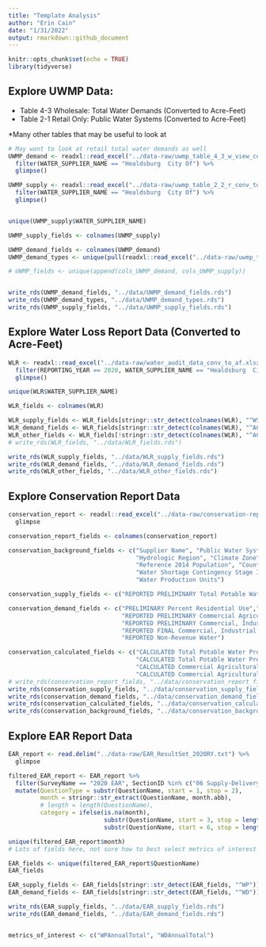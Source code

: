 ```yaml
---
title: "Template Analysis"
author: "Erin Cain"
date: "1/31/2022"
output: rmarkdown::github_document
---
```


```r
knitr::opts_chunk$set(echo = TRUE)
library(tidyverse)
```

## Explore UWMP Data: 
- Table 4-3 Wholesale: Total Water Demands  (Converted to Acre-Feet)
- Table 2-1 Retail Only: Public Water Systems (Converted to Acre-Feet)

*Many other tables that may be useful to look at 
```r

# May want to look at retail total water demands as well 
UWMP_demand <- readxl::read_excel("../data-raw/uwmp_table_4_3_w_view_conv_to_af.xlsx") %>% 
  filter(WATER_SUPPLIER_NAME == "Healdsburg  City Of") %>%
  glimpse()

UWMP_supply <- readxl::read_excel("../data-raw/uwmp_table_2_2_r_conv_to_af.xlsx") %>% 
  filter(WATER_SUPPLIER_NAME == "Healdsburg  City Of") %>%
  glimpse()


unique(UWMP_supply$WATER_SUPPLIER_NAME)

UWMP_supply_fields <- colnames(UWMP_supply)

UWMP_demand_fields <- colnames(UWMP_demand)
UWMP_demand_types <- unique(pull(readxl::read_excel("../data-raw/uwmp_table_4_3_w_view_conv_to_af.xlsx"), "WATER_DEMAND_TYPE"))

# UWMP_fields <- unique(append(cols_UWMP_demand, cols_UWMP_supply))


write_rds(UWMP_demand_fields, "../data/UWMP_demand_fields.rds")
write_rds(UWMP_demand_types, "../data/UWMP_demand_types.rds")
write_rds(UWMP_supply_fields, "../data/UWMP_supply_fields.rds")
```

## Explore Water Loss Report Data (Converted to Acre-Feet)
```r
WLR <- readxl::read_excel("../data-raw/water_audit_data_conv_to_af.xlsx") %>% 
  filter(REPORTING_YEAR == 2020, WATER_SUPPLIER_NAME == "Healdsburg  City Of") %>% 
  glimpse()

unique(WLR$WATER_SUPPLIER_NAME)

WLR_fields <- colnames(WLR)

WLR_supply_fields <- WLR_fields[stringr::str_detect(colnames(WLR), "^WS")]
WLR_demand_fields <- WLR_fields[stringr::str_detect(colnames(WLR), "^AC")]
WLR_other_fields <- WLR_fields[!stringr::str_detect(colnames(WLR), "^AC") & !stringr::str_detect(colnames(WLR), "^WS")]
# write_rds(WLR_fields, "../data/WLR_fields.rds")

write_rds(WLR_supply_fields, "../data/WLR_supply_fields.rds")
write_rds(WLR_demand_fields, "../data/WLR_demand_fields.rds")
write_rds(WLR_other_fields, "../data/WLR_other_fields.rds")
```


## Explore Conservation Report Data 
```r
conservation_report <- readxl::read_excel("../data-raw/conservation-report-uw-supplier-data120721.xlsx") %>% 
  glimpse

conservation_report_fields <- colnames(conservation_report)

conservation_background_fields <- c("Supplier Name", "Public Water System ID", "Reporting Month", "County", 
                                    "Hydrologic Region", "Climate Zone", "Total Population Served", 
                                    "Reference 2014 Population", "County Under Drought Declaration", 
                                    "Water Shortage Contingency Stage Invoked", "Water Shortage Level Indicator", 
                                    "Water Production Units")

conservation_supply_fields <- c("REPORTED PRELIMINARY Total Potable Water Production", "REPORTED FINAL Total Potable Water Production")

conservation_demand_fields <- c("PRELIMINARY Percent Residential Use","FINAL Percent Residential Use", 
                                "REPORTED PRELIMINARY Commercial Agricultural Water", "REPORTED FINAL Commercial Agricultural Water", 
                                "REPORTED PRELIMINARY Commercial, Industrial, and Institutional Water", 
                                "REPORTED FINAL Commercial, Industrial, and Institutional Water", "REPORTED Recycled Water", 
                                "REPORTED Non-Revenue Water")

conservation_calculated_fields <- c("CALCULATED Total Potable Water Production Gallons (Ag Excluded)", 
                                    "CALCULATED Total Potable Water Production Gallons 2013 (Ag Excluded)", 
                                    "CALCULATED Commercial Agricultural Water Gallons", 
                                    "CALCULATED Commercial Agricultural Water Gallons 2013", "CALCULATED R-GPCD", "Qualification")
# write_rds(conservation_report_fields, "../data/conservation_report_fields.rds")
write_rds(conservation_supply_fields, "../data/conservation_supply_fields.rds")
write_rds(conservation_demand_fields, "../data/conservation_demand_fields.rds")
write_rds(conservation_calculated_fields, "../data/conservation_calculated_fields.rds")
write_rds(conservation_background_fields, "../data/conservation_background_fields.rds")
```

## Explore EAR Report Data 
```r
EAR_report <- read.delim("../data-raw/EAR_ResultSet_2020RY.txt") %>% 
  glimpse

filtered_EAR_report <- EAR_report %>% 
  filter(SurveyName == "2020 EAR", SectionID %in% c("06 Supply-Delivery")) %>% 
  mutate(QuestionType = substr(QuestionName, start = 1, stop = 2),
         month = stringr::str_extract(QuestionName, month.abb),
         # length = length(QuestionName),
         category = ifelse(is.na(month), 
                           substr(QuestionName, start = 3, stop = length(QuestionName)), 
                           substr(QuestionName, start = 6, stop = length(QuestionName)))) %>% glimpse()

unique(filtered_EAR_report$month)
# Lots of fields here, not sure how to best select metrics of interest 

EAR_fields <- unique(filtered_EAR_report$QuestionName)
EAR_fields

EAR_supply_fields <- EAR_fields[stringr::str_detect(EAR_fields, "^WP")]
EAR_demand_fields <- EAR_fields[stringr::str_detect(EAR_fields, "^WD")]

write_rds(EAR_supply_fields, "../data/EAR_supply_fields.rds")
write_rds(EAR_demand_fields, "../data/EAR_demand_fields.rds")


metrics_of_interest <- c("WPAnnualTotal", "WDAnnualTotal")
```
